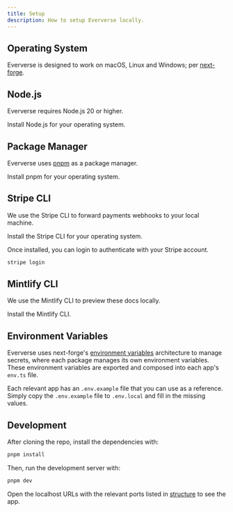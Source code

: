 ```yaml
---
title: Setup
description: How to setup Eververse locally.
---
```


## Operating System

Eververse is designed to work on macOS, Linux and Windows; per [next-forge](https://docs.next-forge.com/setup/prerequisites#operating-system).

## Node.js

Eververse requires Node.js 20 or higher.

<Card title="Install Node.js" icon="bolt" href="https://nodejs.org/en/download/" horizontal>
  Install Node.js for your operating system.
</Card>

## Package Manager

Eververse uses [pnpm](https://pnpm.io/) as a package manager.

<Card title="Install pnpm" icon="bolt" href="https://pnpm.io/installation" horizontal>
  Install pnpm for your operating system.
</Card>

## Stripe CLI

We use the Stripe CLI to forward payments webhooks to your local machine.

<Card title="Install the Stripe CLI" icon="bolt" href="https://docs.stripe.com/stripe-cli" horizontal>
  Install the Stripe CLI for your operating system.
</Card>

Once installed, you can login to authenticate with your Stripe account.

```sh Terminal
stripe login
```

## Mintlify CLI

We use the Mintlify CLI to preview these docs locally.

<Card title="Install the Mintlify CLI" icon="bolt" href="https://mintlify.com/docs/development" horizontal>
  Install the Mintlify CLI.
</Card>

## Environment Variables

Eververse uses next-forge's [environment variables](https://docs.next-forge.com/setup/env) architecture to manage secrets, where each package manages its own environment variables. These environment variables are exported and composed into each app's `env.ts` file.

Each relevant app has an `.env.example` file that you can use as a reference. Simply copy the `.env.example` file to `.env.local` and fill in the missing values.

## Development

After cloning the repo, install the dependencies with:

```sh Terminal
pnpm install
```

Then, run the development server with:

```sh Terminal
pnpm dev
```

Open the localhost URLs with the relevant ports listed in [structure](/structure) to see the app.
